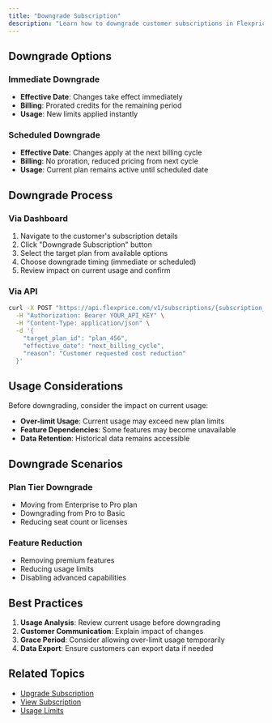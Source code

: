 ```yaml
---
title: "Downgrade Subscription"
description: "Learn how to downgrade customer subscriptions in Flexprice"
---
```


## Downgrade Options

### Immediate Downgrade
- **Effective Date**: Changes take effect immediately
- **Billing**: Prorated credits for the remaining period
- **Usage**: New limits applied instantly

### Scheduled Downgrade
- **Effective Date**: Changes apply at the next billing cycle
- **Billing**: No proration, reduced pricing from next cycle
- **Usage**: Current plan remains active until scheduled date

## Downgrade Process

### Via Dashboard
1. Navigate to the customer's subscription details
2. Click "Downgrade Subscription" button
3. Select the target plan from available options
4. Choose downgrade timing (immediate or scheduled)
5. Review impact on current usage and confirm

### Via API
```bash
curl -X POST "https://api.flexprice.com/v1/subscriptions/{subscription_id}/downgrade" \
  -H "Authorization: Bearer YOUR_API_KEY" \
  -H "Content-Type: application/json" \
  -d '{
    "target_plan_id": "plan_456",
    "effective_date": "next_billing_cycle",
    "reason": "Customer requested cost reduction"
  }'
```

## Usage Considerations

Before downgrading, consider the impact on current usage:

- **Over-limit Usage**: Current usage may exceed new plan limits
- **Feature Dependencies**: Some features may become unavailable
- **Data Retention**: Historical data remains accessible

## Downgrade Scenarios

### Plan Tier Downgrade
- Moving from Enterprise to Pro plan
- Downgrading from Pro to Basic
- Reducing seat count or licenses

### Feature Reduction
- Removing premium features
- Reducing usage limits
- Disabling advanced capabilities

## Best Practices

1. **Usage Analysis**: Review current usage before downgrading
2. **Customer Communication**: Explain impact of changes
3. **Grace Period**: Consider allowing over-limit usage temporarily
4. **Data Export**: Ensure customers can export data if needed

## Related Topics

- [Upgrade Subscription](./Upgrade%20subscription.md)
- [View Subscription](../View%20subscription.md)
- [Usage Limits](../../Event%20Ingestion/Overview.md) 